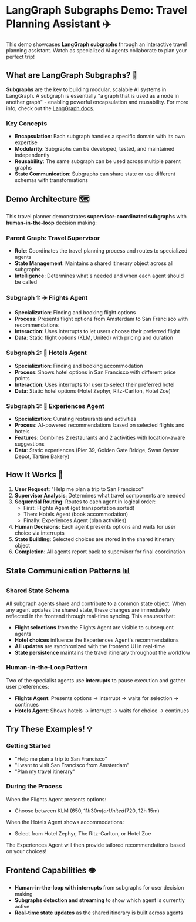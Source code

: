 # LangGraph Subgraphs Demo: Travel Planning Assistant ✈️

This demo showcases **LangGraph subgraphs** through an interactive travel planning assistant. Watch as specialized AI agents collaborate to plan your perfect trip!

## What are LangGraph Subgraphs? 🤖

**Subgraphs** are the key to building modular, scalable AI systems in LangGraph. A subgraph is essentially "a graph that is used as a node in another graph" - enabling powerful encapsulation and reusability.
For more info, check out the [LangGraph docs](https://langchain-ai.github.io/langgraph/concepts/subgraphs/).

### Key Concepts

- **Encapsulation**: Each subgraph handles a specific domain with its own expertise
- **Modularity**: Subgraphs can be developed, tested, and maintained independently  
- **Reusability**: The same subgraph can be used across multiple parent graphs
- **State Communication**: Subgraphs can share state or use different schemas with transformations

## Demo Architecture 🗺️

This travel planner demonstrates **supervisor-coordinated subgraphs** with **human-in-the-loop** decision making:

### Parent Graph: Travel Supervisor
- **Role**: Coordinates the travel planning process and routes to specialized agents
- **State Management**: Maintains a shared itinerary object across all subgraphs
- **Intelligence**: Determines what's needed and when each agent should be called

### Subgraph 1: ✈️ Flights Agent
- **Specialization**: Finding and booking flight options
- **Process**: Presents flight options from Amsterdam to San Francisco with recommendations
- **Interaction**: Uses interrupts to let users choose their preferred flight
- **Data**: Static flight options (KLM, United) with pricing and duration

### Subgraph 2: 🏨 Hotels Agent  
- **Specialization**: Finding and booking accommodation
- **Process**: Shows hotel options in San Francisco with different price points
- **Interaction**: Uses interrupts for user to select their preferred hotel
- **Data**: Static hotel options (Hotel Zephyr, Ritz-Carlton, Hotel Zoe)

### Subgraph 3: 🎯 Experiences Agent
- **Specialization**: Curating restaurants and activities
- **Process**: AI-powered recommendations based on selected flights and hotels
- **Features**: Combines 2 restaurants and 2 activities with location-aware suggestions
- **Data**: Static experiences (Pier 39, Golden Gate Bridge, Swan Oyster Depot, Tartine Bakery)

## How It Works 🔄

1. **User Request**: "Help me plan a trip to San Francisco"
2. **Supervisor Analysis**: Determines what travel components are needed
3. **Sequential Routing**: Routes to each agent in logical order:
   - First: Flights Agent (get transportation sorted)
   - Then: Hotels Agent (book accommodation)  
   - Finally: Experiences Agent (plan activities)
4. **Human Decisions**: Each agent presents options and waits for user choice via interrupts
5. **State Building**: Selected choices are stored in the shared itinerary object
6. **Completion**: All agents report back to supervisor for final coordination

## State Communication Patterns 📊

### Shared State Schema
All subgraph agents share and contribute to a common state object. When any agent updates the shared state, these changes are immediately reflected in the frontend through real-time syncing. This ensures that:

- **Flight selections** from the Flights Agent are visible to subsequent agents
- **Hotel choices** influence the Experiences Agent's recommendations  
- **All updates** are synchronized with the frontend UI in real-time
- **State persistence** maintains the travel itinerary throughout the workflow

### Human-in-the-Loop Pattern
Two of the specialist agents use **interrupts** to pause execution and gather user preferences:

- **Flights Agent**: Presents options → interrupt → waits for selection → continues
- **Hotels Agent**: Shows hotels → interrupt → waits for choice → continues

## Try These Examples! 💡

### Getting Started
- "Help me plan a trip to San Francisco"
- "I want to visit San Francisco from Amsterdam"
- "Plan my travel itinerary"

### During the Process
When the Flights Agent presents options:
- Choose between KLM ($650, 11h 30m) or United ($720, 12h 15m)

When the Hotels Agent shows accommodations:
- Select from Hotel Zephyr, The Ritz-Carlton, or Hotel Zoe

The Experiences Agent will then provide tailored recommendations based on your choices!

## Frontend Capabilities 👁️

- **Human-in-the-loop with interrupts** from subgraphs for user decision making
- **Subgraphs detection and streaming** to show which agent is currently active
- **Real-time state updates** as the shared itinerary is built across agents
